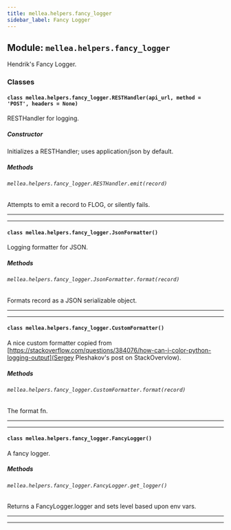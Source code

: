 ```yaml
---
title: mellea.helpers.fancy_logger
sidebar_label: Fancy Logger
---
```


## Module: `mellea.helpers.fancy_logger`

Hendrik's Fancy Logger.

### Classes

#### `class mellea.helpers.fancy_logger.RESTHandler(api_url, method = 'POST', headers = None)`

RESTHandler for logging.

##### Constructor

Initializes a RESTHandler; uses application/json by default.

##### Methods

###### `mellea.helpers.fancy_logger.RESTHandler.emit(record)`

Attempts to emit a record to FLOG, or silently fails.

-----

---

#### `class mellea.helpers.fancy_logger.JsonFormatter()`

Logging formatter for JSON.

##### Methods

###### `mellea.helpers.fancy_logger.JsonFormatter.format(record)`

Formats record as a JSON serializable object.

-----

---

#### `class mellea.helpers.fancy_logger.CustomFormatter()`

A nice custom formatter copied from [https://stackoverflow.com/questions/384076/how-can-i-color-python-logging-output](Sergey Pleshakov's post on StackOvervlow).

##### Methods

###### `mellea.helpers.fancy_logger.CustomFormatter.format(record)`

The format fn.

-----

---

#### `class mellea.helpers.fancy_logger.FancyLogger()`

A fancy logger.

##### Methods

###### `mellea.helpers.fancy_logger.FancyLogger.get_logger()`

Returns a FancyLogger.logger and sets level based upon env vars.

-----

---
